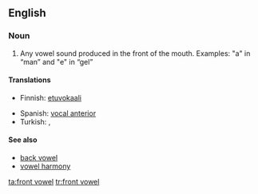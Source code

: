 {{wikipedia}}
==English==

===Noun===
{{en-noun|sg=[[front]] [[vowel]]}}

# {{phonetics}} Any vowel sound produced in the front of the mouth. Examples: "a" in “man” and "e" in “gel”

====Translations====
{{trans-top|Any vowel sound produced in the front of the mouth}}
*Finnish: [[etuvokaali]]
{{trans-mid}}
*Spanish: [[vocal anterior]] {{m}}
* Turkish: {{t|tr|ince ünlü}},  {{t|tr|ince sesli}}
{{trans-bottom}}

====See also====
*[[back vowel]]
*[[vowel harmony]]

[[ta:front vowel]]
[[tr:front vowel]]